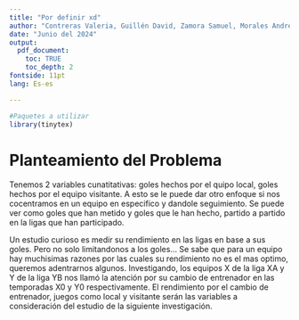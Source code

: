 ```yaml
---
title: "Por definir xd"
author: "Contreras Valeria, Guillén David, Zamora Samuel, Morales Andrés"
date: "Junio del 2024"
output: 
  pdf_document:
    toc: TRUE
    toc_depth: 2
fontside: 11pt
lang: Es-es

---
```


```r
#Paquetes a utilizar
library(tinytex)
```

\pagebreak
# Planteamiento del Problema

  Tenemos 2 variables cunatitativas: goles hechos por el quipo local, goles hechos por el equipo visitante. 
    A esto se le puede dar otro enfoque si nos cocentramos en un equipo en especifico y dandole seguimiento. Se puede ver como goles que han metido y goles que le han hecho, partido a partido en la ligas que han participado.

  Un estudio curioso es medir su rendimiento en las ligas en base a sus goles. Pero no solo limitandonos a los goles... Se sabe que para un equipo hay muchisimas razones por las cuales su rendimiento no es el mas optimo, queremos adentrarnos algunos. Investigando, los equipos X de la liga XA y Y de la liga YB nos llamó la atención por su cambio de entrenador en las temporadas X0 y Y0 respectivamente.
  El rendimiento por el cambio de entrenador, juegos como local y visitante serán las variables a consideración del estudio de la siguiente investigación.

